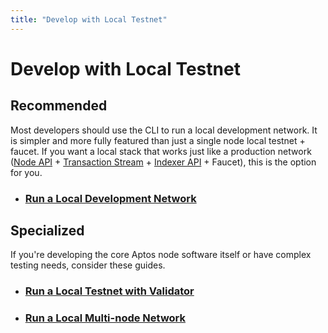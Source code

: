 ```yaml
---
title: "Develop with Local Testnet"
---
```


# Develop with Local Testnet

## Recommended

Most developers should use the CLI to run a local development network. It is simpler and more fully featured than just a single node local testnet + faucet. If you want a local stack that works just like a production network ([Node API](../aptos-api-spec.md) + [Transaction Stream](../../indexer/txn-stream/index.md) + [Indexer API](../../indexer/api/index.md) + Faucet), this is the option for you.

- ### [Run a Local Development Network](./local-testnet/local-development-network.mdx)

## Specialized

If you're developing the core Aptos node software itself or have complex testing needs, consider these guides.

- ### [Run a Local Testnet with Validator](./local-testnet/run-a-local-testnet.mdx)
- ### [Run a Local Multi-node Network](./local-testnet/running-a-local-multi-node-network.mdx)

